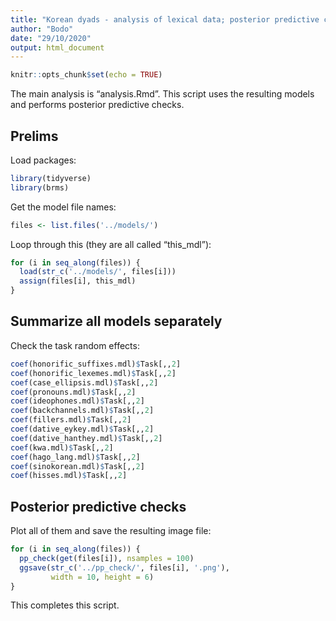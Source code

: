 ```yaml
---
title: "Korean dyads - analysis of lexical data; posterior predictive checks"
author: "Bodo"
date: "29/10/2020"
output: html_document
---
```


```r
knitr::opts_chunk$set(echo = TRUE)
```

The main analysis is "analysis.Rmd". This script uses the resulting models and performs posterior predictive checks.

## Prelims

Load packages:

```r
library(tidyverse)
library(brms)
```

Get the model file names:

```r
files <- list.files('../models/')
```

Loop through this (they are all called "this_mdl"):

```r
for (i in seq_along(files)) {
  load(str_c('../models/', files[i]))
  assign(files[i], this_mdl)
}
```

## Summarize all models separately

Check the task random effects:

```r
coef(honorific_suffixes.mdl)$Task[,,2]
coef(honorific_lexemes.mdl)$Task[,,2]
coef(case_ellipsis.mdl)$Task[,,2]
coef(pronouns.mdl)$Task[,,2]
coef(ideophones.mdl)$Task[,,2]
coef(backchannels.mdl)$Task[,,2]
coef(fillers.mdl)$Task[,,2]
coef(dative_eykey.mdl)$Task[,,2]
coef(dative_hanthey.mdl)$Task[,,2]
coef(kwa.mdl)$Task[,,2]
coef(hago_lang.mdl)$Task[,,2]
coef(sinokorean.mdl)$Task[,,2]
coef(hisses.mdl)$Task[,,2]
```

## Posterior predictive checks

Plot all of them and save the resulting image file:

```r
for (i in seq_along(files)) {
  pp_check(get(files[i]), nsamples = 100)
  ggsave(str_c('../pp_check/', files[i], '.png'),
         width = 10, height = 6)
}
```

This completes this script.



